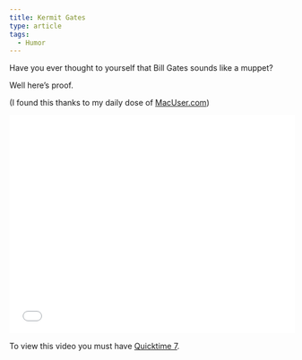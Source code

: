 ```yaml
---
title: Kermit Gates
type: article
tags:
  - Humor
---
```


Have you ever thought to yourself that Bill Gates sounds like a muppet?

Well here’s proof.

(I found this thanks to my daily dose of [MacUser.com](http://www.macuser.com/video/the_truth_revealed_bill_gates.php?lsrc=murss))

<iframe src="/qtembeds/kermit-gates/qtobject.html" width="510" height="390" frameborder="0"></iframe>

To view this video you must have [Quicktime 7](http://www.apple.com/au/quicktime/download/).
